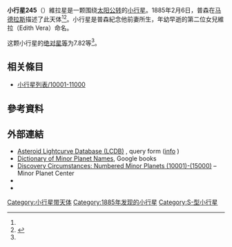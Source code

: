 {{Infobox planet
 | minorplanet     = yes
 | name            = 維拉星
 | background      = #D6D6D6
 | image = 
 | image_size      = 
 | caption         =
 | discovery_ref   =  <ref name="MPC-object" />
 | discoverer      = [[普森|普森]]
 | discovery_site  = [[马德拉斯|马德拉斯]]
 | discovered      = 1885年2月6日
 | mpc_name        = 245 Vera
 | alt_names       = 245 Vera
 | pronounced      = 
 | named_after     = <ref name="MPC-object" />
 | mp_category     = [[主帶小行星|主帶小行星]] <ref name="MPC-object" /><ref name="jpldata" />
 | orbit_ref       = <ref name="a">[http://ssd.jpl.nasa.gov/sbdb.cgi?sstr=245 245] {{Wayback|url=http://ssd.jpl.nasa.gov/sbdb.cgi?sstr=245 |date=20210128075357 }}，小行星數據庫瀏覽器（JPL Small-Body Database Browser）－[[美国国家航空航天局|美国国家航空航天局]]喷气推进实验室</ref>
 | epoch           = 2018-03-23.0（[[儒略日|JD]] 2458200.5）
 | uncertainty     = 0
 | observation_arc = 
 | aphelion = {{convert|3.708|AU|km|3|abbr=on|lk=out}}
 | perihelion      = {{convert|2.4937294|AU|km|3|abbr=on}}
 | semimajor       = 3.1009693
 | eccentricity    = 0.1958226
 | period          = 5.46[[儒略年|yr]]
 | mean_anomaly    = 227.32663[[度|°]]
 | mean_motion     = {{Deg2DMS|0.18049190|sup=ms}} / day
 | inclination     = 5.17949
 | asc_node        = 61.07379°
 | arg_peri        = 331.11135
 | mean_diameter   = 
 | rotation        = 
 | albedo          =
 | spectral_type   =
 | abs_magnitude   = 7.82<ref name="jpldata" />
}}
'''小行星245'''（{{lang-en|245 Vera}}）維拉星是一颗围绕[[太阳|太阳]][[公转|公转]]的[[小行星|小行星]]。1885年2月6日，普森在[[马德拉斯|马德拉斯]]描述了此天体<ref name="a" /><ref>{{cite news|title=小行星列表|url=http://cfa-www.harvard.edu/iau/lists/NumberedMPs.txt|accessdate=2018-10-19|newspaper=哈佛大学|archive-date=2008-05-17|archive-url=https://web.archive.org/web/20080517010638/http://cfa-www.harvard.edu/iau/lists/NumberedMPs.txt|dead-url=no}}</ref>。小行星是普森紀念他前妻所生，年幼早逝的第二位女兒維拉（Edith Vera）命名。

这颗小行星的[[绝对星等|绝对星等]]为7.82等<ref name="a" />。

== 相关條目 ==
*[[小行星列表/10001-11000|小行星列表/10001-11000]]

== 參考資料 ==
{{reflist|refs=

<ref name="jpldata">{{cite web
 |type         = 2018-01-26 last obs.
 |title        = JPL Small-Body Database Browser:245 Vera-245 Vera
 |url          = https://ssd.jpl.nasa.gov/sbdb.cgi?sstr=245
 |publisher    = [[Jet_Propulsion_Laboratory|Jet Propulsion Laboratory]]
 |accessdate   = 28 March 2018
 |archive-date = 2021-01-28
 |archive-url  = https://web.archive.org/web/20210128075357/https://ssd.jpl.nasa.gov/sbdb.cgi?sstr=245
 |dead-url     = no
}}</ref>

<ref name="MPC-object">{{cite web
  |title      = 245 Vera
  |work      = Minor Planet Center
  |url      = https://www.minorplanetcenter.net/db_search/show_object?object_id=245
  |accessdate      = 28 March 2018
  |archive-date      = 2016-03-04
  |archive-url      = https://web.archive.org/web/20160304101712/http://minorplanetcenter.net/db_search/show_object?object_id=245
  |dead-url      = no
  }}</ref>

}}

==  外部連結 ==
* [http://www.minorplanet.info/PHP/lcdbsummaryquery.php Asteroid Lightcurve Database (LCDB)] {{Wayback|url=http://www.minorplanet.info/PHP/lcdbsummaryquery.php |date=20171210173955 }}, query form ([http://www.minorplanet.info/lightcurvedatabase.html info] {{Wayback|url=http://www.minorplanet.info/lightcurvedatabase.html |date=20171216050541 }})
* [https://books.google.com/books?id=aeAg1X7afOoC&pg Dictionary of Minor Planet Names], Google books
* [http://www.minorplanetcenter.net/iau/lists/NumberedMPs010001.html Discovery Circumstances: Numbered Minor Planets (10001)-(15000)] {{Wayback|url=http://www.minorplanetcenter.net/iau/lists/NumberedMPs010001.html |date=20180612162317 }} – Minor Planet Center
* {{AstDys|245}}
* {{JPL small body}}

{{Minor Planet Number|[[小行星244|小行星244]]|[[小行星246|小行星246]]}}
{{小天体}}

[[Category:小行星带天体|Category:小行星带天体]]
[[Category:1885年发现的小行星|Category:1885年发现的小行星]]
[[Category:S-型小行星|Category:S-型小行星]]